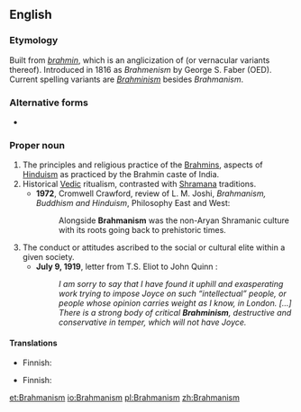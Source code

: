 ==English==

===Etymology===
Built from ''[[brahmin]]'', which is an anglicization of {{der|en|sa|sc=Latinx|[[brāhmaṇa]]}} (or vernacular variants thereof). Introduced in 1816 as ''Brahmenism'' by George S. Faber (OED). Current spelling variants are ''[[Brahminism]]'' besides ''Brahmanism''.

===Alternative forms===
* {{l|en|Brahmenism}}

===Proper noun===
{{en-proper noun}}

# The principles and religious practice of the [[Brahmin]]s, aspects of [[Hinduism]] as practiced by the Brahmin caste of India.
# Historical [[Vedic]] ritualism, contrasted with [[Shramana]] traditions.
#* '''1972''', Cromwell Crawford, review of L. M. Joshi, ''Brahmanism, Buddhism and Hinduism'', Philosophy East and West:
#*: Alongside '''Brahmanism''' was the non-Aryan Shramanic culture with its roots going back to prehistoric times.
# The conduct or attitudes ascribed to the social or cultural elite within a given society.
#* '''July 9, 1919''', letter from T.S. Eliot to John Quinn :
#*: ''I am sorry to say that I have found it uphill and exasperating work trying to impose Joyce on such “intellectual” people, or people whose opinion carries weight as I know, in London. [...] There is a strong body of critical '''Brahminism''', destructive and conservative in temper, which will not have Joyce.''

====Translations====
{{trans-top|principles and religious practice of Brahmins}}
* Finnish: {{t+|fi|brahmalaisuus}}
{{trans-mid}}
{{trans-bottom}}

{{trans-top|Vedic ritualism}}
* Finnish: {{t+|fi|brahmalaisuus}}
{{trans-mid}}
{{trans-bottom}}

[[et:Brahmanism]]
[[io:Brahmanism]]
[[pl:Brahmanism]]
[[zh:Brahmanism]]